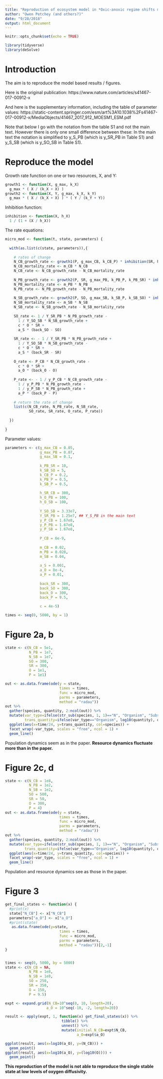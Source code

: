 ```yaml
---
title: "Reproduction of ecosystem model in *Oxic-anoxic regime shifts mediated by feedbacks between biogeochemical processes and microbial community dynamics* by Bush et al (2017) Nature Communications"
author: "Owen Petchey (and others?)"
date: "9/28/2018"
output: html_document
---
```


```r
knitr::opts_chunk$set(echo = TRUE)
```

```r
library(tidyverse)
library(deSolve)
```

# Introduction

The aim is to reproduce the model based results / figures.

Here is the original publication:
https://www.nature.com/articles/s41467-017-00912-x

And here is the supplementary information, including the table of parameter values:
https://static-content.springer.com/esm/art%3A10.1038%2Fs41467-017-00912-x/MediaObjects/41467_2017_912_MOESM1_ESM.pdf

Note that below I go with the notation from the table S1 and not the main text. However there is only one small difference between these: In the main text the notation is simplified to y_S_PB (which is y_SR_PB in Table S1) and y_S_SB (which is y_SO_SB in Table S1).


# Reproduce the model

Growth rate function on one or two resources, X, and Y:
```r
growth1 <- function(X, g_max, k_X)
  g_max * ( X / (k_X + X) )
growth2 <- function(X, Y, g_max, k_X, k_Y)
  g_max * ( X / (k_X + X) ) * ( Y / (k_Y + Y))
```

Inhibition function:
```r
inhibition <- function(X, h_X)
  1 / (1 + (X / h_X))
```

The rate equations:
```r
micro_mod <- function(t, state, parameters) {
  
  with(as.list(c(state, parameters)),{
    
    # rates of change
    N_CB_growth_rate <- growth1(P, g_max_CB, k_CB_P) * inhibition(SR, h_SR_CB) * N_CB 
    N_CB_mortality_rate <- m_CB * N_CB
    N_CB_rate <- N_CB_growth_rate - N_CB_mortality_rate
    
    N_PB_growth_rate <- growth2(P, SR, g_max_PB, k_PB_P, k_PB_SR) * inhibition(O, h_O_PB) * N_PB
    N_PB_mortality_rate <- m_PB * N_PB
    N_PB_rate <- N_PB_growth_rate - N_PB_mortality_rate
    
    N_SB_growth_rate <- growth2(P, SO, g_max_SB, k_SB_P, k_SB_SO) * inhibition(O, h_O_SB) * N_SB
    N_SB_mortality_rate <- m_SB * N_SB
    N_SB_rate <- N_SB_growth_rate - N_SB_mortality_rate
    
    SO_rate <- 1 / Y_SR_PB * N_PB_growth_rate -
      1 / Y_SO_SB * N_SB_growth_rate +
      c * O * SR +
      a_S * (back_SO - SO) 
    
    SR_rate <- - 1 / Y_SR_PB * N_PB_growth_rate +
      1 / Y_SO_SB * N_SB_growth_rate -
      c * O * SR +
      a_S * (back_SR - SR) 
    
    O_rate <- P_CB * N_CB_growth_rate -
      c * O * SR +
      a_O * (back_O - O)
    
    P_rate <- - 1 / y_P_CB * N_CB_growth_rate -
      1 / y_P_PB * N_PB_growth_rate -
      1 / y_P_SB * N_PB_growth_rate +
      a_P * (back_P - P)
    
    # return the rate of change
    list(c(N_CB_rate, N_PB_rate, N_SB_rate,
           SO_rate, SR_rate, O_rate, P_rate))
    
  })
  
}
```

Parameter values:
```r
parameters <- c(g_max_CB = 0.05,
                g_max_PB = 0.07,
                g_max_SB = 0.1,
                
                k_PB_SR = 10,
                k_SB_SO = 5,
                k_CB_P = 0.2,
                k_PB_P = 0.5,
                k_SB_P = 0.5,
                
                h_SR_CB = 300,
                h_O_PB = 100,
                h_O_SB = 100,
                
                Y_SO_SB = 3.33e7,  
                Y_SR_PB = 1.25e7, ## Y_S_PB in the main text
                y_P_CB = 1.67e8,
                y_P_PB = 1.67e8,
                y_P_SB = 1.67e8,
                
                P_CB = 6e-9,
                
                m_CB = 0.02,
                m_PB = 0.028,
                m_SB = 0.04,
                
                a_S = 0.001,
                a_O = 8e-4,
                a_P = 0.01,
                
                back_SR = 300,
                back_SO = 300,
                back_O = 300,
                back_P = 9.5,
                
                c = 4e-5)

times <- seq(0, 5000, by = 1)

```

# Figure 2a, b

```r
state <- c(N_CB = 5e1,
           N_PB = 1e7,
           N_SB = 1e7,
           SO = 300,
           SR = 300,
           O = 1e1,
           P = 1e1)

out <- as.data.frame(ode(y = state,
                         times = times,
                         func = micro_mod,
                         parms = parameters,
                         method = "radau"))
out %>%
  gather(species, quantity, 2:ncol(out)) %>%
  mutate(var_type=ifelse(str_sub(species, 1, 1)=="N", "Organism", "Substrate"),
         trans_quantity=ifelse(var_type=="Organism", log10(quantity), quantity)) %>%
  ggplot(aes(x=time/24, y=trans_quantity, col=species)) +
  facet_wrap(~var_type, scales = "free", ncol = 1) +
  geom_line()
```

Population dynamics seem as in the paper.
**Resource dynamics fluctuate more than in the paper.**

# Figure 2c, d

```r
state <- c(N_CB = 1e8,
           N_PB = 1e2,
           N_SB = 1e2,
           SO = 500,
           SR = 50,
           O = 300,
           P = 4)
out <- as.data.frame(ode(y = state,
                         times = times,
                         func = micro_mod,
                         parms = parameters,
                         method = "radau"))
out %>%
  gather(species, quantity, 2:ncol(out)) %>%
  mutate(var_type=ifelse(str_sub(species, 1, 1)=="N", "Organism", "Substrate"),
         trans_quantity=ifelse(var_type=="Organism", log10(quantity), quantity)) %>%
  ggplot(aes(x=time/24, y=trans_quantity, col=species)) +
  facet_wrap(~var_type, scales = "free", ncol = 1) +
  geom_line()

```

Population and resource dynamics see as those in the paper.

# Figure 3

```r
get_final_states <- function(x) {
  #print(x)
  state["N_CB"] <- x["N_CB"]
  parameters["a_O"] <- x["a_O"]
  #print(state)
   as.data.frame(ode(y=state,
                         times = times,
                         func = micro_mod,
                         parms = parameters,
                         method = "radau"))[2,-1]
}


times <- seq(0, 5000, by = 5000)
state <- c(N_CB = NA,
           N_PB = 1e8,
           N_SB = 1e8,
           SO = 250,
           SR = 350,
           O = 150,
           P = 9.5)

expt <- expand.grid(N_CB=10^seq(0, 10, length=20),
                   a_O = 10^seq(-10, -2, length=20))

result <- apply(expt, 1, function(x) get_final_states(x)) %>%
                          tibble() %>%
                          unnest() %>%
                          mutate(initial_N_CB=expt$N_CB,
                                 a_O=expt$a_O)

ggplot(result, aes(x=log10(a_O), y=(N_CB))) +
  geom_point()
ggplot(result, aes(x=log10(a_O), y=(log10(O)))) +
  geom_point()

```

**This reproduction of the model is not able to reproduce the single stable state at low levels of oxygen diffusivity.**
